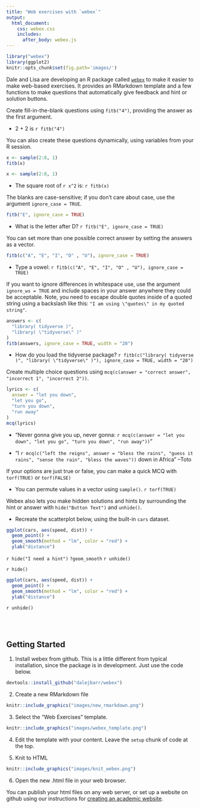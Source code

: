 ```yaml
---
title: "Web exercises with `webex`" 
output:
  html_document:
    css: webex.css
    includes:
      after_body: webex.js
---
```


```r
library("webex")
library(ggplot2)
knitr::opts_chunk$set(fig.path='images/')
```

Dale and Lisa are developing an R package called [`webex`](https://github.com/dalejbarr/webex) to make it easier to make web-based exercises. It provides an RMarkdown template and a few functions to make questions that automatically give feedback and hint or solution buttons.

Create fill-in-the-blank questions using `fitb("4")`, providing the answer as the first argument.

- 2 + 2 is `r fitb("4")`

You can also create these questions dynamically, using variables from your R session.

```r
x <- sample(2:8, 1)
fitb(x)
```

```r
x <- sample(2:8, 1)
```

- The square root of `r x^2` is: `r fitb(x)`

The blanks are case-sensitive; if you don't care about case, use the argument `ignore_case = TRUE`.

```r
fitb("E", ignore_case = TRUE)
```

- What is the letter after D? `r fitb("E", ignore_case = TRUE)`

You can set more than one possible correct answer by setting the answers as a vector. 

```r
fitb(c("A", "E", "I", "O" , "U"), ignore_case = TRUE)
```

- Type a vowel: `r fitb(c("A", "E", "I", "O" , "U"), ignore_case = TRUE)`

If you want to ignore differences in whitespace use, use the argument `ignore_ws = TRUE` and include spaces in your answer anywhere they could be acceptable. Note, you need to escape double quotes inside of a quoted string using a backslash like this: `"I am using \"quotes\" in my quoted string"`.

```r
answers <- c(
  "library( tidyverse )", 
  "library( \"tidyverse\" )"
)
fitb(answers, ignore_case = TRUE, width = "20")
```

- How do you load the tidyverse package? `r fitb(c("library( tidyverse )", "library( \"tidyverse\" )"), ignore_case = TRUE, width = "20")`

Create multiple choice questions using `mcq(c(answer = "correct answer", "incorrect 1", "incorrect 2"))`.

```r
lyrics <- c(
  answer = "let you down", 
  "let you go", 
  "turn you down", 
  "run away"
)
mcq(lyrics)
```

- "Never gonna give you up, never gonna: `r mcq(c(answer = "let you down", "let you go", "turn you down", "run away"))`"

- "I `r mcq(c("left the reigns", answer = "bless the rains", "guess it rains", "sense the rain", "bless the waves"))` down in Africa" --Toto

If your options are just true or false, you can make a quick MCQ with `torf(TRUE)` or `torf(FALSE)`

- You can permute values in a vector using `sample()`. `r torf(TRUE)`

Webex also lets you make hidden solutions and hints by surrounding the hint or answer with `hide("Button Text")` and `unhide()`.

- Recreate the scatterplot below, using the built-in `cars` dataset.

```r
ggplot(cars, aes(speed, dist)) +
  geom_point() +
  geom_smooth(method = "lm", color = "red") +
  ylab("distance")
```

`r hide("I need a hint")`
`?geom_smooth`
`r unhide()`

`r hide()`
```r
ggplot(cars, aes(speed, dist)) +
  geom_point() +
  geom_smooth(method = "lm", color = "red") +
  ylab("distance")
```
`r unhide()`

<br><br>

## Getting Started

1. Install webex from github. This is a little different from typical installation, since the package is in development. Just use the code below.

```r
devtools::install_github("dalejbarr/webex")
```

2. Create a new RMarkdown file

```r
knitr::include_graphics("images/new_rmarkdown.png")
```

3. Select the "Web Exercises" template.

```r
knitr::include_graphics("images/webex_template.png")
```

4. Edit the template with your content. Leave the `setup` chunk of code at the top.

5. Knit to HTML

```r
knitr::include_graphics("images/knit_webex.png")
```

6. Open the new .html file in your web browser.

You can publish your html files on any web server, or set up a website on github using our instructions for [creating an academic website](/acadweb/).
